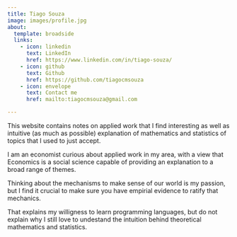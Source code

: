 ```yaml
---
title: Tiago Souza
image: images/profile.jpg
about:
  template: broadside
  links:
    - icon: linkedin
      text: LinkedIn
      href: https://www.linkedin.com/in/tiago-souza/
    - icon: github
      text: Github
      href: https://github.com/tiagocmsouza
    - icon: envelope
      text: Contact me
      href: mailto:tiagocmsouza@gmail.com

---
```


This website contains notes on applied work that I find interesting as well as intuitive (as much as possible) explanation of mathematics and statistics of topics that I used to just accept.

I am an economist curious about applied work in my area, with a view that Economics is a social science capable of providing an explanation to a broad range of themes. 

Thinking about the mechanisms to make sense of our world is my passion, but I find it crucial to make sure you have empirial evidence to ratify that mechanics.

That explains my willigness to learn programming languages, but do not explain why I still love to undestand the intuition behind theoretical mathematics and statistics.